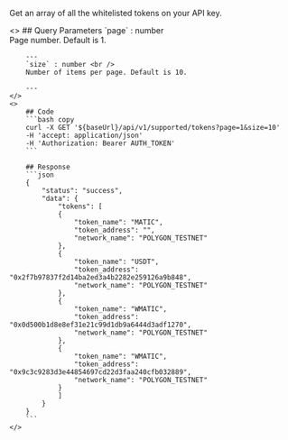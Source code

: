
Get an array of all the whitelisted tokens on your API key.

<ColumnLayout>
    <>
        ## Query Parameters
        `page` : number <br />
        Page number. Default is 1.

        ---
        `size` : number <br />
        Number of items per page. Default is 10.

        ---
    </>
    <>
        ## Code
        ```bash copy
        curl -X GET '${baseUrl}/api/v1/supported/tokens?page=1&size=10'
        -H 'accept: application/json' 
        -H 'Authorization: Bearer AUTH_TOKEN'
        ```

        ## Response
        ```json
        {
            "status": "success",
            "data": {
                "tokens": [
                {
                    "token_name": "MATIC",
                    "token_address": "",
                    "network_name": "POLYGON_TESTNET"
                },
                {
                    "token_name": "USDT",
                    "token_address": "0x2f7b97837f2d14ba2ed3a4b2282e259126a9b848",
                    "network_name": "POLYGON_TESTNET"
                },
                {
                    "token_name": "WMATIC",
                    "token_address": "0x0d500b1d8e8ef31e21c99d1db9a6444d3adf1270",
                    "network_name": "POLYGON_TESTNET"
                },
                {
                    "token_name": "WMATIC",
                    "token_address": "0x9c3c9283d3e44854697cd22d3faa240cfb032889",
                    "network_name": "POLYGON_TESTNET"
                }
                ]
            }
        }
        ```
    </>
</ColumnLayout>